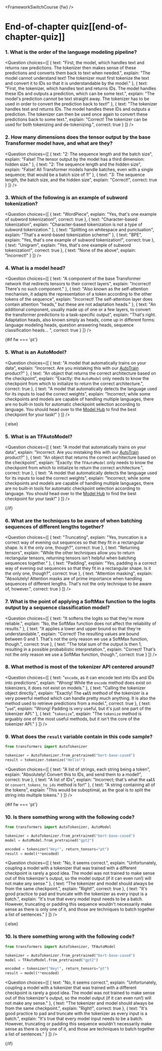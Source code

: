 <FrameworkSwitchCourse {fw} />

<!-- DISABLE-FRONTMATTER-SECTIONS -->

# End-of-chapter quiz[[end-of-chapter-quiz]]

<CourseFloatingBanner
    chapter={2}
    classNames="absolute z-10 right-0 top-0"
/>

### 1. What is the order of the language modeling pipeline?

<Question
	choices={[
		{
			text: "First, the model, which handles text and returns raw predictions. The tokenizer then makes sense of these predictions and converts them back to text when needed.",
			explain: "The model cannot understand text! The tokenizer must first tokenize the text and convert it to IDs so that it is understandable by the model."
		},
		{
			text: "First, the tokenizer, which handles text and returns IDs. The model handles these IDs and outputs a prediction, which can be some text.",
			explain: "The model's prediction cannot be text straight away. The tokenizer has to be used in order to convert the prediction back to text!"
		},
		{
			text: "The tokenizer handles text and returns IDs. The model handles these IDs and outputs a prediction. The tokenizer can then be used once again to convert these predictions back to some text.",
			explain: "Correct! The tokenizer can be used for both tokenizing and de-tokenizing.",
            correct: true
		}
	]}
/>

### 2. How many dimensions does the tensor output by the base Transformer model have, and what are they?

<Question
	choices={[
		{
			text: "2: The sequence length and the batch size",
			explain: "False! The tensor output by the model has a third dimension: hidden size."
		},
		{
			text: "2: The sequence length and the hidden size",
			explain: "False! All Transformer models handle batches, even with a single sequence; that would be a batch size of 1!"
		},
		{
			text: "3: The sequence length, the batch size, and the hidden size",
			explain: "Correct!",
            correct: true
		}
	]}
/>

### 3. Which of the following is an example of subword tokenization?

<Question
	choices={[
		{
			text: "WordPiece",
			explain: "Yes, that's one example of subword tokenization!",
            correct: true
		},
		{
			text: "Character-based tokenization",
			explain: "Character-based tokenization is not a type of subword tokenization."
		},
		{
			text: "Splitting on whitespace and punctuation",
			explain: "That's a word-based tokenization scheme!"
		},
		{
			text: "BPE",
			explain: "Yes, that's one example of subword tokenization!",
            correct: true
        },
		{
			text: "Unigram",
			explain: "Yes, that's one example of subword tokenization!",
            correct: true
        },
		{
			text: "None of the above",
			explain: "Incorrect!"
        }
	]}
/>

### 4. What is a model head?

<Question
	choices={[
		{
			text: "A component of the base Transformer network that redirects tensors to their correct layers",
			explain: "Incorrect! There's no such component."
		},
		{
			text: "Also known as the self-attention mechanism, it adapts the representation of a token according to the other tokens of the sequence",
			explain: "Incorrect! The self-attention layer does contain attention \"heads,\" but these are not adaptation heads."
		},
		{
			text: "An additional component, usually made up of one or a few layers, to convert the transformer predictions to a task-specific output",
			explain: "That's right. Adaptation heads, also known simply as heads, come up in different forms: language modeling heads, question answering heads, sequence classification heads... ",
			correct: true
		} 
	]}
/>

{#if fw === 'pt'}
### 5. What is an AutoModel?

<Question
	choices={[
		{
			text: "A model that automatically trains on your data",
			explain: "Incorrect. Are you mistaking this with our <a href='https://huggingface.co/autotrain'>AutoTrain</a> product?"
		},
		{
			text: "An object that returns the correct architecture based on the checkpoint",
			explain: "Exactly: the <code>AutoModel</code> only needs to know the checkpoint from which to initialize to return the correct architecture.",
			correct: true
		},
		{
			text: "A model that automatically detects the language used for its inputs to load the correct weights",
			explain: "Incorrect; while some checkpoints and models are capable of handling multiple languages, there are no built-in tools for automatic checkpoint selection according to language. You should head over to the <a href='https://huggingface.co/models'>Model Hub</a> to find the best checkpoint for your task!"
		} 
	]}
/>

{:else}
### 5. What is an TFAutoModel?

<Question
	choices={[
		{
			text: "A model that automatically trains on your data",
			explain: "Incorrect. Are you mistaking this with our <a href='https://huggingface.co/autotrain'>AutoTrain</a> product?"
		},
		{
			text: "An object that returns the correct architecture based on the checkpoint",
			explain: "Exactly: the <code>TFAutoModel</code> only needs to know the checkpoint from which to initialize to return the correct architecture.",
			correct: true
		},
		{
			text: "A model that automatically detects the language used for its inputs to load the correct weights",
			explain: "Incorrect; while some checkpoints and models are capable of handling multiple languages, there are no built-in tools for automatic checkpoint selection according to language. You should head over to the <a href='https://huggingface.co/models'>Model Hub</a> to find the best checkpoint for your task!"
		} 
	]}
/>

{/if}

### 6. What are the techniques to be aware of when batching sequences of different lengths together?

<Question
	choices={[
		{
			text: "Truncating",
			explain: "Yes, truncation is a correct way of evening out sequences so that they fit in a rectangular shape. Is it the only one, though?",
			correct: true
		},
		{
			text: "Returning tensors",
			explain: "While the other techniques allow you to return rectangular tensors, returning tensors isn't helpful when batching sequences together."
		},
		{
			text: "Padding",
			explain: "Yes, padding is a correct way of evening out sequences so that they fit in a rectangular shape. Is it the only one, though?",
			correct: true
		}, 
		{
			text: "Attention masking",
			explain: "Absolutely! Attention masks are of prime importance when handling sequences of different lengths. That's not the only technique to be aware of, however.",
			correct: true
		} 
	]}
/>

### 7. What is the point of applying a SoftMax function to the logits output by a sequence classification model?

<Question
	choices={[
		{
			text: "It softens the logits so that they're more reliable.",
			explain: "No, the SoftMax function does not affect the reliability of results."
		},
		{
			text: "It applies a lower and upper bound so that they're understandable.",
			explain: "Correct! The resulting values are bound between 0 and 1. That's not the only reason we use a SoftMax function, though.",
            correct: true
		},
		{
			text: "The total sum of the output is then 1, resulting in a possible probabilistic interpretation.",
			explain: "Correct! That's not the only reason we use a SoftMax function, though.",
            correct: true
		}
	]}
/>

### 8. What method is most of the tokenizer API centered around?

<Question
	choices={[
		{
			text: "<code>encode</code>, as it can encode text into IDs and IDs into predictions",
			explain: "Wrong! While the <code>encode</code> method does exist on tokenizers, it does not exist on models."
		},
		{
			text: "Calling the tokenizer object directly.",
			explain: "Exactly! The <code>__call__</code> method of the tokenizer is a very powerful method which can handle pretty much anything. It is also the method used to retrieve predictions from a model.",
			correct: true
		},
		{
			text: "<code>pad</code>",
			explain: "Wrong! Padding is very useful, but it's just one part of the tokenizer API."
		},
		{
			text: "<code>tokenize</code>",
			explain: "The <code>tokenize</code> method is arguably one of the most useful methods, but it isn't the core of the tokenizer API."
		}
	]}
/>

### 9. What does the `result` variable contain in this code sample?

```py
from transformers import AutoTokenizer

tokenizer = AutoTokenizer.from_pretrained("bert-base-cased")
result = tokenizer.tokenize("Hello!")
```

<Question
	choices={[
		{
			text: "A list of strings, each string being a token",
			explain: "Absolutely! Convert this to IDs, and send them to a model!",
            correct: true
		},
		{
			text: "A list of IDs",
			explain: "Incorrect; that's what the <code>__call__</code> or <code>convert_tokens_to_ids</code> method is for!"
		},
		{
			text: "A string containing all of the tokens",
			explain: "This would be suboptimal, as the goal is to split the string into multiple tokens."
		}
	]}
/>

{#if fw === 'pt'}
### 10. Is there something wrong with the following code?

```py
from transformers import AutoTokenizer, AutoModel

tokenizer = AutoTokenizer.from_pretrained("bert-base-cased")
model = AutoModel.from_pretrained("gpt2")

encoded = tokenizer("Hey!", return_tensors="pt")
result = model(**encoded)
```

<Question
	choices={[
		{
			text: "No, it seems correct.",
			explain: "Unfortunately, coupling a model with a tokenizer that was trained with a different checkpoint is rarely a good idea. The model was not trained to make sense out of this tokenizer's output, so the model output (if it can even run!) will not make any sense."
		},
		{
			text: "The tokenizer and model should always be from the same checkpoint.",
			explain: "Right!",
            correct: true
		},
		{
			text: "It's good practice to pad and truncate with the tokenizer as every input is a batch.",
			explain: "It's true that every model input needs to be a batch. However, truncating or padding this sequence wouldn't necessarily make sense as there is only one of it, and those are techniques to batch together a list of sentences."
		}
	]}
/>

{:else}
### 10. Is there something wrong with the following code?

```py
from transformers import AutoTokenizer, TFAutoModel

tokenizer = AutoTokenizer.from_pretrained("bert-base-cased")
model = TFAutoModel.from_pretrained("gpt2")

encoded = tokenizer("Hey!", return_tensors="pt")
result = model(**encoded)
```

<Question
	choices={[
		{
			text: "No, it seems correct.",
			explain: "Unfortunately, coupling a model with a tokenizer that was trained with a different checkpoint is rarely a good idea. The model was not trained to make sense out of this tokenizer's output, so the model output (if it can even run!) will not make any sense."
		},
		{
			text: "The tokenizer and model should always be from the same checkpoint.",
			explain: "Right!",
            correct: true
		},
		{
			text: "It's good practice to pad and truncate with the tokenizer as every input is a batch.",
			explain: "It's true that every model input needs to be a batch. However, truncating or padding this sequence wouldn't necessarily make sense as there is only one of it, and those are techniques to batch together a list of sentences."
		}
	]}
/>

{/if}
